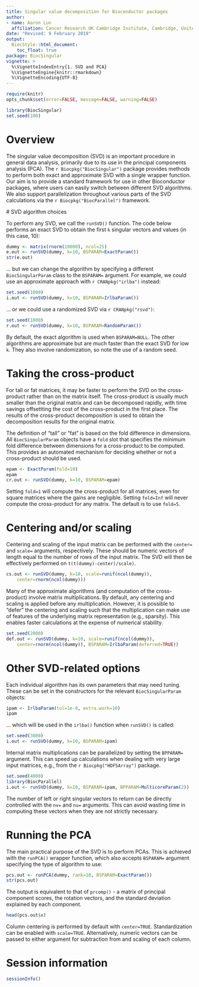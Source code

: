 ```yaml
---
title: Singular value decomposition for Bioconductor packages 
author: 
- name: Aaron Lun
  affiliation: Cancer Research UK Cambridge Institute, Cambridge, United Kingdom
date: "Revised: 9 February 2019"
output:
  BiocStyle::html_document:
    toc_float: true
package: BiocSingular 
vignette: >
  %\VignetteIndexEntry{1. SVD and PCA} 
  %\VignetteEngine{knitr::rmarkdown}
  %\VignetteEncoding{UTF-8}    
---
```


```r
require(knitr)
opts_chunk$set(error=FALSE, message=FALSE, warning=FALSE)
```

```r
library(BiocSingular)
set.seed(100)
```

# Overview

The singular value decomposition (SVD) is an important procedure in general data analysis, primarily due to its use in the principal components analysis (PCA).
The `r Biocpkg("BiocSingular")` package provides methods to perform both exact and approximate SVD with a single wrapper function.
Our aim is to provide a standard framework for use in other Bioconductor packages, where users can easily switch between different SVD algorithms.
We also support parallelization throughout various parts of the SVD calculations via the `r Biocpkg("BiocParallel")` framework.

# SVD algorithm choices

To perform any SVD, we call the `runSVD()` function.
The code below performs an exact SVD to obtain the first `k` singular vectors and values (in this case, 10):

```r
dummy <- matrix(rnorm(10000), ncol=25)
e.out <- runSVD(dummy, k=10, BSPARAM=ExactParam())
str(e.out)
```

... but we can change the algorithm by specifying a different `BiocSingularParam` class to the `BSPARAM=` argument.
For example, we could use an approximate approach with `r CRANpkg("irlba")` instead:

```r
set.seed(1000)
i.out <- runSVD(dummy, k=10, BSPARAM=IrlbaParam())
```

... or we could use a randomized SVD via `r CRANpkg("rsvd")`:

```r
set.seed(1000)
r.out <- runSVD(dummy, k=10, BSPARAM=RandomParam())
```

By default, the exact algorithm is used when `BSPARAM=NULL`. 
The other algorithms are approximate but are much faster than the exact SVD for low `k`.
They also involve randomization, so note the use of a random seed.

# Taking the cross-product

For tall or fat matrices, it may be faster to perform the SVD on the cross-product rather than on the matrix itself.
The cross-product is usually much smaller than the original matrix and can be decomposed rapidly, with time savings offsettting the cost of the cross-product in the first place.
The results of the cross-product decomposition is used to obtain the decomposition results for the original matrix.

The definition of "tall" or "fat" is based on the fold difference in dimensions.
All `BiocSingularParam` objects have a `fold` slot that specifies the minimum fold difference between dimensions for a cross-product to be computed.
This provides an automated mechanism for deciding whether or not a cross-product should be used.

```r
epam <- ExactParam(fold=10)
epam
cr.out <- runSVD(dummy, k=10, BSPARAM=epam)
```

Setting `fold=1` will compute the cross-product for all matrices, even for square matrices where the gains are negligible.
Setting `fold=Inf` will never compute the cross-product for any matrix.
The default is to use `fold=5`.

# Centering and/or scaling

Centering and scaling of the input matrix can be performed with the `center=` and `scale=` arguments, respectively.
These should be numeric vectors of length equal to the number of rows of the input matrix.
The SVD will then be effectively performed on `t(t(dummy)-center)/scale)`.

```r
cs.out <- runSVD(dummy, k=10, scale=runif(ncol(dummy)), 
    center=rnorm(ncol(dummy)))
```

Many of the approximate algorithms (and computation of the cross-product) involve matrix multiplications.
By default, any centering and scaling is applied before any multiplication.
However, it is possible to "defer" the centering and scaling such that the multiplication can make use of features of the underlying matrix representation (e.g., sparsity).
This enables faster calculations at the expense of numerical stability.

```r
set.seed(2000)
def.out <- runSVD(dummy, k=10, scale=runif(ncol(dummy)), 
    center=rnorm(ncol(dummy)), BSPARAM=IrlbaParam(deferred=TRUE))
```

# Other SVD-related options

Each individual algorithm has its own parameters that may need tuning.
These can be set in the constructors for the relevant `BiocSingularParam` objects:

```r
ipam <- IrlbaParam(tol=1e-8, extra.work=10)
ipam
```

... which will be used in the `irlba()` function when `runSVD()` is called:

```r
set.seed(3000)
i.out <- runSVD(dummy, k=10, BSPARAM=ipam)
```

Internal matrix multiplications can be parallelized by setting the `BPPARAM=` argument.
This can speed up calculations when dealing with very large input matrices, e.g., from the `r Biocpkg("HDF5Array")` package.

```r
set.seed(4000)
library(BiocParallel)
i.out <- runSVD(dummy, k=10, BSPARAM=ipam, BPPARAM=MulticoreParam(2))
```

The number of left or right singular vectors to return can be directly controlled with the `nv=` and `nu=` arguments.
This can avoid wasting time in computing these vectors when they are not strictly necessary.

# Running the PCA

The main practical purpose of the SVD is to perform PCAs.
This is achieved with the `runPCA()` wrapper function, which also accepts `BSPARAM=` argument specifying the type of algorithm to use:

```r
pcs.out <- runPCA(dummy, rank=10, BSPARAM=ExactParam())
str(pcs.out)
```

The output is equivalent to that of `prcomp()` - a matrix of principal component scores, the rotation vectors, and the standard deviation explained by each component.

```r
head(pcs.out$x)
```

Column centering is performed by default with `center=TRUE`.
Standardization can be enabled with `scale=TRUE`.
Alternatively, numeric vectors can be passed to either argument for subtraction from and scaling of each column.

# Session information

```r
sessionInfo()
```
